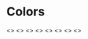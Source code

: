 
<Meta title="Global|Colors" />

# Colors

<Preview>
  <Story name="Gray">
    <>
      <ColorSwatch color="white" darkText={true} />
      <ColorSwatch color="grayLighten90" darkText={true} />
      <ColorSwatch color="grayLighten60" darkText={true} />
      <ColorSwatch color="grayLighten30" darkText={true} />
      <ColorSwatch color="gray" />
      <ColorSwatch color="grayDarken30" />
      <ColorSwatch color="grayDarken60" />
      <ColorSwatch color="grayDarken90" />
      <ColorSwatch color="black" />
    </>
  </Story>
</Preview>

<Preview>
  <Story name="Primary">
    <>
      <ColorSwatch color="primaryLighten45" darkText={true} />
      <ColorSwatch color="primaryLighten30" />
      <ColorSwatch color="primaryLighten15" />
      <ColorSwatch color="primary" />
      <ColorSwatch color="primaryDarken15" />
      <ColorSwatch color="primaryDarken30" />
      <ColorSwatch color="primaryDarken45" />
    </>
  </Story>
  <Story name="Secondary">
    <>
      <ColorSwatch color="secondaryLighten45" darkText={true} />
      <ColorSwatch color="secondaryLighten30" darkText={true} />
      <ColorSwatch color="secondaryLighten15" darkText={true} />
      <ColorSwatch color="secondary" darkText={true} />
      <ColorSwatch color="secondaryDarken15" darkText={true} />
      <ColorSwatch color="secondaryDarken30" darkText={true} />
      <ColorSwatch color="secondaryDarken45" />
    </>
  </Story>
</Preview>

<Preview>
  <Story name="Info">
    <>
      <ColorSwatch color="infoLighten90" darkText={true} />
      <ColorSwatch color="infoLighten45" darkText={true} />
      <ColorSwatch color="info" />
      <ColorSwatch color="infoDarken35" />
      <ColorSwatch color="infoDarken70" />
    </>
  </Story>
  <Story name="Success">
    <>
      <ColorSwatch color="successLighten90" darkText={true} />
      <ColorSwatch color="successLighten45" darkText={true} />
      <ColorSwatch color="success" />
      <ColorSwatch color="successDarken35" />
      <ColorSwatch color="successDarken70" />
    </>
  </Story>
  <Story name="Warning">
    <>
      <ColorSwatch color="warningLighten90" darkText={true} />
      <ColorSwatch color="warningLighten45" darkText={true} />
      <ColorSwatch color="warning" darkText={true} />
      <ColorSwatch color="warningDarken35" />
      <ColorSwatch color="warningDarken70" />
    </>
  </Story>
  <Story name="Error">
    <>
      <ColorSwatch color="errorLighten90" darkText={true} />
      <ColorSwatch color="errorLighten45" darkText={true} />
      <ColorSwatch color="error" />
      <ColorSwatch color="errorDarken35" />
      <ColorSwatch color="errorDarken70" />
    </>
  </Story>
</Preview>

<Preview>
  <Story name="Events">
    <>
      <ColorSwatch color="eventsBedpres" />
      <ColorSwatch color="eventsKurs" />
      <ColorSwatch color="eventsSosialt" darkText={true} />
      <ColorSwatch color="eventsUtflukt" darkText={true} />
      <ColorSwatch color="eventsEkskursjon" darkText={true} />
      <ColorSwatch color="eventsKjelleren" />
      <ColorSwatch color="eventsInternt" />
      <ColorSwatch color="eventsAnnet" />
    </>
  </Story>
</Preview>

